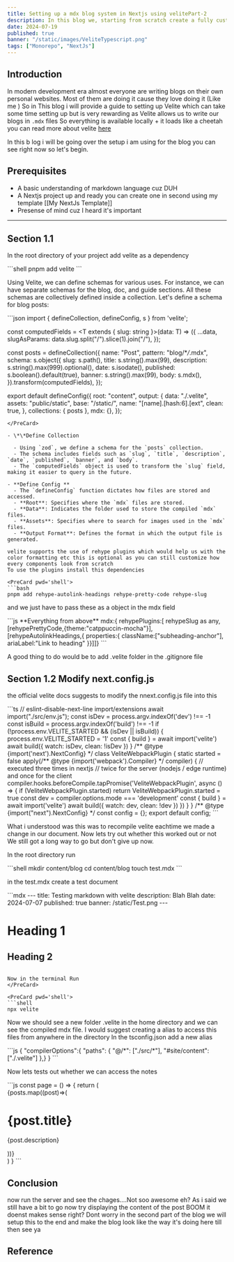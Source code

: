 ```yaml
---
title: Setting up a mdx blog system in Nextjs using velitePart-2
description: In this blog we, starting from scratch create a fully customizable blog system
date: 2024-07-19
published: true
banner: "/static/images/VeliteTypescript.png"
tags: ["Monorepo", "NextJs"]
---
```


## Introduction

In modern development era almost everyone are writing blogs on their own personal websites. Most of them are doing it cause they love doing it (Like me ) So in This blog i will provide a guide to setting up Velite which can take some time setting up but is very rewarding as Velite allows us to write our blogs in `.mdx` files So everything is available locally + it loads like a cheetah you can read more about velite [here](https://velite.js.org/guide/introduction)

In this b log i will be going over the setup i am using for the blog you can see right now so let's begin.

## Prerequisites

- A basic understanding of markdown language cuz DUH
- A Nextjs project up and ready you can create one in second using my template [[My NextJs Template]]
- Presense of mind cuz I heard it's important

---

## Section 1.1

In the root directory of your project add velite as a dependency

<PreCard pwd='shell'>
```shell
pnpm add velite
```

</PreCard>

Using Velite, we can define schemas for various uses. For instance, we can have separate schemas for the blog, doc, and guide sections. All these schemas are collectively defined inside a collection. Let's define a schema for blog posts:

<PreCard pwd='./velite.config.ts'>
```json
import { defineCollection, defineConfig, s } from 'velite';

const computedFields = <T extends { slug: string }>(data: T) => ({
...data,
slugAsParams: data.slug.split("/").slice(1).join("/"),
});

const posts = defineCollection({
name: "Post",
pattern: "blog/\*_/_.mdx",
schema: s.object({
slug: s.path(),
title: s.string().max(99),
description: s.string().max(999).optional(),
date: s.isodate(),
published: s.boolean().default(true),
banner: s.string().max(99),
body: s.mdx(),
}).transform(computedFields),
});

export default defineConfig({
  root: "content",
  output: {
    data: "./.velite",
    assets: "public/static",
    base: "/static/",
    name: "[name].[hash:6].[ext",
    clean: true,
  },
  collections: { posts },
  mdx: {},
});
```
</PreCard>

- \*\*Define Collection

  - Using `zod`, we define a schema for the `posts` collection.
  - The schema includes fields such as `slug`, `title`, `description`, `date`, `published`, `banner`, and `body`.
  - The `computedFields` object is used to transform the `slug` field, making it easier to query in the future.

- **Define Config **
  - The `defineConfig` function dictates how files are stored and accessed.
  - **Root**: Specifies where the `mdx` files are stored.
  - **Data**: Indicates the folder used to store the compiled `mdx` files.
  - **Assets**: Specifies where to search for images used in the `mdx` files.
  - **Output Format**: Defines the format in which the output file is generated.

velite supports the use of rehype plugins which would help us with the color formatting etc this is optional as you can still customize how every components look from scratch
To use the plugins install this dependencies

<PreCard pwd='shell'>
```bash
pnpm add rehype-autolink-headings rehype-pretty-code rehype-slug
 ```

</PreCard>

and we just have to pass these as a object in the mdx field

<PreCard pwd='./velite.config.ts'>
```js
**Everything from above**
mdx:{
	rehypePlugins:[
	rehypeSlug as any,
	[rehypePrettyCode,{theme:"catppuccin-mocha"}],
	[rehypeAutolinkHeadings,{
properties:{
className:["subheading-anchor"],
ariaLabel:"Link to heading"
}}]]}
```
</PreCard>

A good thing to do would be to add .velite folder in the .gitignore file

## Section 1.2 Modify next.config.js

the official velite docs suggests to modify the nnext.config.js file into this

<PreCard pwd='./nextconfig.json'>
```ts
// eslint-disable-next-line import/extensions
await import("./src/env.js");
const isDev = process.argv.indexOf('dev') !== -1
const isBuild = process.argv.indexOf('build') !== -1
if (!process.env.VELITE_STARTED && (isDev || isBuild)) {
process.env.VELITE_STARTED = '1'
const { build } = await import('velite')
await build({ watch: isDev, clean: !isDev })
}
/** @type {import('next').NextConfig} */
class VeliteWebpackPlugin {
static started = false
apply(/** @type {import('webpack').Compiler} */ compiler) {
// executed three times in nextjs
// twice for the server (nodejs / edge runtime) and once for the client
compiler.hooks.beforeCompile.tapPromise('VeliteWebpackPlugin', async () => {
if (VeliteWebpackPlugin.started) return
VeliteWebpackPlugin.started = true
const dev = compiler.options.mode === 'development'
const { build } = await import('velite')
await build({ watch: dev, clean: !dev })
})
}
}
/** @type {import("next").NextConfig} */
const config = {};
export default config;
```

</PreCard>

What i understood was this was to recompile velite eachtime we made a change in our document.
Now lets try out whether this worked out or not We still got a long way to go but don't give up now.

In the root directory run

<PreCard pwd="shell">
  ```shell mkdir content/blog cd content/blog touch test.mdx ```
</PreCard>

in the test.mdx create a test document

<PreCard pwd='./content/blog/test.mdx'>
```mdx
---
title: Testing  markdown with velite
description: Blah Blah
date: 2024-07-07
published: true
banner: /static/Test.png
---

# Heading 1

## Heading 2

````

Now in the terminal Run
</PreCard>

<PreCard pwd='shell'>
```shell
npx velite
````

</PreCard>

Now we should see a new folder .velite in the home directory and we can see the compiled mdx file.
I would suggest creating a alias to access this files from anywhere in the directory
In the tsconfig.json add a new alias

<PreCard pwd='tsconfig.json'>
```js
{
"compilerOptions":{
	"paths": {
		"@/*": ["./src/*"],
		"#site/content":["./.velite"]
},}
}
```
</PreCard>

Now lets tests out whether we can access the notes

<PreCard pwd='./src/app/page.tsx'>
```js
const page = () => {
return (
<div>
{posts.map((post)=>(
<h1>{post.title}</h1>
<p>{post.description}</p>
))}
</div>
)
}
```

</PreCard>

## Conclusion

now run the server and see the chages....Not soo awesome eh?
As i said we still have a bit to go now try displaying the content of the post BOOM it doenst makes sense right? Dont worry in the second part of the blog we will setup this to the end and make the blog look like the way it's doing here till then see ya

## Reference
